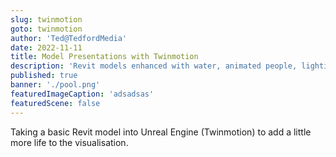 ```yaml
---
slug: twinmotion
goto: twinmotion
author: 'Ted@TedfordMedia'
date: 2022-11-11
title: Model Presentations with Twinmotion
description: 'Revit models enhanced with water, animated people, lighting, and more'
published: true
banner: './pool.png' 
featuredImageCaption: 'adsadsas'
featuredScene: false
---
```



<Layout>
Taking a basic Revit model into Unreal Engine (Twinmotion) to add a little more life to the visualisation. 
<br /><br />
<YouTube youTubeId="pDbQWowiQFw" /><br />
<YouTube youTubeId="K-TdxmdOJXg" />
</Layout>  <br />
<Layout>   
<YouTube youTubeId="Eaey2kyoxb4" />
</Layout>  